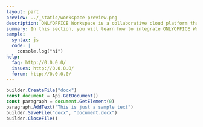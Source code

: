 ```yaml
---
layout: part
preview: ../_static/workspace-preview.png
description: ONLYOFFICE Workspace is a collaborative cloud platform that allows users to manage documents, projects, emails, client relations, and timetables in one place.
summary: In this section, you will learn how to integrate ONLYOFFICE Workspace into your own application and interact with its backend using the Workspace API Backend. This solution is provided without editors, you need to install ONLYOFFICE Docs separately. You can also host a portal and interact with it using our methods for hosting providers.
sample:
  syntax: js
  code: |
    console.log("hi")
help:
  faq: http://0.0.0.0/
  issues: http://0.0.0.0/
  forum: http://0.0.0.0/
---
```


```js use-document-builder
builder.CreateFile("docx")
const document = Api.GetDocument()
const paragraph = document.GetElement(0)
paragraph.AddText("This is just a sample text")
builder.SaveFile("docx", "document.docx")
builder.CloseFile()
```
